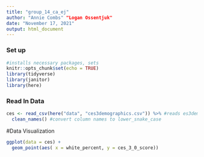 ```yaml
---
title: "group_14_ca_ej"
author: "Annie Combs" "Logan Ossentjuk"
date: "November 17, 2021"
output: html_document
---
```


### Set up
```r
#installs necessary packages, sets 
knitr::opts_chunk$set(echo = TRUE)
library(tidyverse)
library(janitor)
library(here)
```

### Read In Data 
```r
ces <- read_csv(here("data", "ces3demographics.csv")) %>% #reads es3demographics.csv data frame into ces variable
  clean_names() #convert column names to lower_snake_case
```

#Data Visualization
```r
ggplot(data = ces) +
  geom_point(aes( x = white_percent, y = ces_3_0_score))
```

